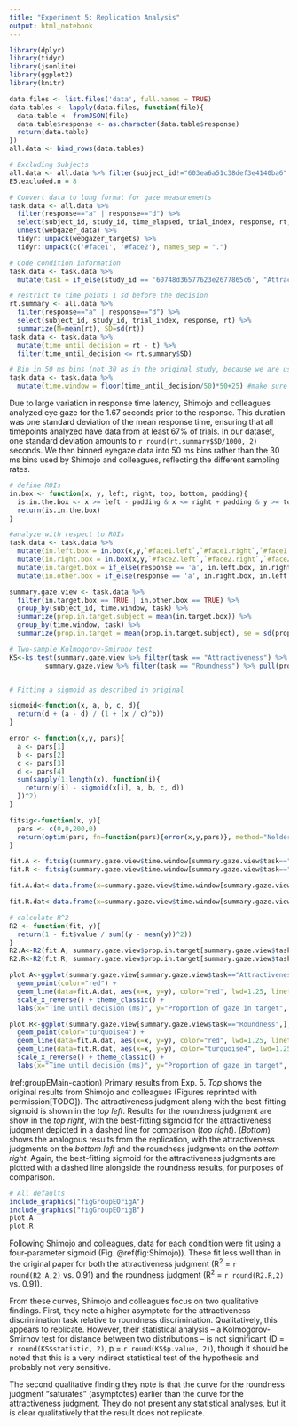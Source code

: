 ```yaml
---
title: "Experiment 5: Replication Analysis"
output: html_notebook
---
```


```r
library(dplyr)
library(tidyr)
library(jsonlite)
library(ggplot2)
library(knitr)
```

```r
data.files <- list.files('data', full.names = TRUE)
data.tables <- lapply(data.files, function(file){
  data.table <- fromJSON(file)
  data.table$response <- as.character(data.table$response)
  return(data.table)
})
all.data <- bind_rows(data.tables)
```

```r
# Excluding Subjects
all.data <- all.data %>% filter(subject_id!="603ea6a51c38def3e4140ba6" & subject_id!="5ce1372c55fe0d001869c8d8" & subject_id!="5f47d860b56e68220cb86be1" & subject_id!="607eaf87ac02229ef4fa8f4a" & subject_id!="5d30857eb2f0ad00163470f3" & subject_id!="5e272684f205790453c2c4b8" & subject_id!="5f5b5881b17fa72756b8ff2a" & subject_id!="5fae5291ec402509e2885604")
E5.excluded.n = 8

# Convert data to long format for gaze measurements
task.data <- all.data %>%
  filter(response=="a" | response=="d") %>%
  select(subject_id, study_id, time_elapsed, trial_index, response, rt, webgazer_data, webgazer_targets) %>%
  unnest(webgazer_data) %>%
  tidyr::unpack(webgazer_targets) %>%
  tidyr::unpack(c('#face1', '#face2'), names_sep = ".")

# Code condition information
task.data <- task.data %>%
  mutate(task = if_else(study_id == '60748d36577623e2677865c6', "Attractiveness", "Roundness"))

# restrict to time points 1 sd before the decision
rt.summary <- all.data %>%
  filter(response=="a" | response=="d") %>%
  select(subject_id, study_id, trial_index, response, rt) %>%
  summarize(M=mean(rt), SD=sd(rt))
task.data <- task.data %>%
  mutate(time_until_decision = rt - t) %>%
  filter(time_until_decision <= rt.summary$SD)

# Bin in 50 ms bins (not 30 as in the original study, because we are using webcams)
task.data <- task.data %>%
  mutate(time.window = floor(time_until_decision/50)*50+25) #make sure bin is centered


```

Due to large variation in response time latency, Shimojo and colleagues analyzed eye gaze for the 1.67 seconds prior to the response. This duration was one standard deviation of the mean response time, ensuring that all timepoints analyzed have data from at least 67% of trials. In our dataset, one standard deviation amounts to `r round(rt.summary$SD/1000, 2)` seconds. We then binned eyegaze data into 50 ms bins rather than the 30 ms bins used by Shimojo and colleagues, reflecting the different sampling rates.

```r
# define ROIs
in.box <- function(x, y, left, right, top, bottom, padding){
  is.in.the.box <- x >= left - padding & x <= right + padding & y >= top - padding & y <= bottom + padding
  return(is.in.the.box)
}

#analyze with respect to ROIs
task.data <- task.data %>%
  mutate(in.left.box = in.box(x,y,`#face1.left`,`#face1.right`,`#face1.top`,`#face1.bottom`,0)) %>%
  mutate(in.right.box = in.box(x,y,`#face2.left`,`#face2.right`,`#face2.top`,`#face2.bottom`,0)) %>%
  mutate(in.target.box = if_else(response == 'a', in.left.box, in.right.box)) %>%
  mutate(in.other.box = if_else(response == 'a', in.right.box, in.left.box))

summary.gaze.view <- task.data %>%
  filter(in.target.box == TRUE | in.other.box == TRUE) %>%
  group_by(subject_id, time.window, task) %>%
  summarize(prop.in.target.subject = mean(in.target.box)) %>%
  group_by(time.window, task) %>%
  summarize(prop.in.target = mean(prop.in.target.subject), se = sd(prop.in.target.subject)/sqrt(n()))

# Two-sample Kolmogorov-Smirnov test
KS<-ks.test(summary.gaze.view %>% filter(task == "Attractiveness") %>% pull(prop.in.target),
         summary.gaze.view %>% filter(task == "Roundness") %>% pull(prop.in.target))


# Fitting a sigmoid as described in original

sigmoid<-function(x, a, b, c, d){
  return(d + (a - d) / (1 + (x / c)^b))
}

error <- function(x,y, pars){
  a <- pars[1]
  b <- pars[2]
  c <- pars[3]
  d <- pars[4]
  sum(sapply(1:length(x), function(i){
    return(y[i] - sigmoid(x[i], a, b, c, d))
  })^2)
}

fitsig<-function(x, y){
  pars <- c(0,0,200,0)
  return(optim(pars, fn=function(pars){error(x,y,pars)}, method="Nelder-Mead"))
}

fit.A <- fitsig(summary.gaze.view$time.window[summary.gaze.view$task=="Attractiveness"], summary.gaze.view$prop.in.target[summary.gaze.view$task=="Attractiveness"])
fit.R <- fitsig(summary.gaze.view$time.window[summary.gaze.view$task=="Roundness"], summary.gaze.view$prop.in.target[summary.gaze.view$task=="Roundness"])

fit.A.dat<-data.frame(x=summary.gaze.view$time.window[summary.gaze.view$task=="Attractiveness"], y=sigmoid(summary.gaze.view$time.window[summary.gaze.view$task=="Attractiveness"], fit.A$par[1], fit.A$par[2], fit.A$par[3], fit.A$par[4]))

fit.R.dat<-data.frame(x=summary.gaze.view$time.window[summary.gaze.view$task=="Roundness"], y=sigmoid(summary.gaze.view$time.window[summary.gaze.view$task=="Roundness"], fit.R$par[1], fit.R$par[2], fit.R$par[3], fit.R$par[4]))

# calculate R^2
R2 <- function(fit, y){
  return(1 - fit$value / sum((y - mean(y))^2))
}
R2.A<-R2(fit.A, summary.gaze.view$prop.in.target[summary.gaze.view$task=="Attractiveness"])
R2.R<-R2(fit.R, summary.gaze.view$prop.in.target[summary.gaze.view$task=="Roundness"])

plot.A<-ggplot(summary.gaze.view[summary.gaze.view$task=="Attractiveness",], aes(x=time.window, y=prop.in.target))+
  geom_point(color="red") + 
  geom_line(data=fit.A.dat, aes(x=x, y=y), color="red", lwd=1.25, linetype = "solid") + 
  scale_x_reverse() + theme_classic() + 
  labs(x="Time until decision (ms)", y="Proportion of gaze in target", color="Task", fill="Task") + ylim(.4, 1)

plot.R<-ggplot(summary.gaze.view[summary.gaze.view$task=="Roundness",], aes(x=time.window, y=prop.in.target))+
  geom_point(color="turquoise4") + 
  geom_line(data=fit.A.dat, aes(x=x, y=y), color="red", lwd=1.25, linetype = "dashed") + 
  geom_line(data=fit.R.dat, aes(x=x, y=y), color="turquoise4", lwd=1.25, linetype = "solid") + 
  scale_x_reverse() + theme_classic() + 
  labs(x="Time until decision (ms)", y="Proportion of gaze in target", color="Task", fill="Task") + ylim(.4, 1)

```


(ref:groupEMain-caption) Primary results from Exp. 5. *Top* shows the original results from Shimojo and colleagues (Figures reprinted with permission[TODO]). The attractiveness judgment along with the best-fitting sigmoid  is shown in the *top left*. Results for the roundness judgment are show in the *top right*, with the best-fitting sigmoid for the attractiveness judgment depicted in a dashed line for comparison (*top right*). (*Bottom*) shows the analogous results from the replication, with the attractiveness judgments on the *bottom left* and the roundness judgments on the *bottom right*. Again, the best-fitting sigmoid for the attractiveness judgments are plotted with a dashed line alongside the roundness results, for purposes of comparison.

```r
# All defaults
include_graphics("figGroupEOrigA")
include_graphics("figGroupEOrigB")
plot.A
plot.R
```

Following Shimojo and colleagues, data for each condition were fit using a four-parameter sigmoid (Fig. \@ref(fig:Shimojo)). These fit less well than in the original paper for both the attractiveness judgment (R^2^ = `r round(R2.A,2)` vs. 0.91) and the roundness judgment (R^2^ = `r round(R2.R,2)` vs. 0.91). 

From these curves, Shimojo and colleagues focus on two qualitative findings. First, they note a higher asymptote for the attractiveness discrimination task relative to roundness discrimination. Qualitatively, this appears to replicate. However, their statistical analysis -- a Kolmogorov-Smirnov test for distance between two distributions -- is not significant (D = `r round(KS$statistic, 2)`, p = `r round(KS$p.value, 2)`), though it should be noted that this is a very indirect statistical test of the hypothesis and probably not very sensitive.

The second qualitative finding they note is that the curve for the roundness judgment "saturates" (asymptotes) earlier than the curve for the attractiveness judgment. They do not present any statistical analyses, but it is clear qualitatively that the result does not replicate. 


